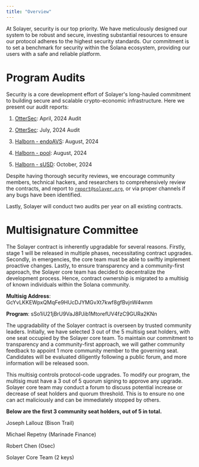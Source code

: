 ```yaml
---
title: "Overview"
---
```


At Solayer, security is our top priority. We have meticulously designed our system to be robust and secure, investing substantial resources to ensure our protocol adheres to the highest security standards. Our commitment is to set a benchmark for security within the Solana ecosystem, providing our users with a safe and reliable platform.

# Program Audits

Security is a core development effort of Solayer's long-hauled commitment to building secure and scalable crypto-economic infrastructure. Here we present our audit reports:

1. [OtterSec](https://github.com/solayer-labs/token-metadata/blob/07981c9059f64b50132a67c9db57219ed194678d/audit.pdf): April, 2024 Audit

2. [OtterSec](https://github.com/solayer-labs/solayer-improvement-proposal/blob/main/audits/restaking/OtterSec-audit-report-restaking-program.pdf): July, 2024 Audit

3. [Halborn - endoAVS](https://github.com/solayer-labs/solayer-improvement-proposal/blob/main/audits/endoavs/Halborn-audit-report-endoavs-program.pdf): August, 2024

4. [Halborn - pool](https://github.com/solayer-labs/solayer-improvement-proposal/blob/main/audits/restaking/Halborn-audit-report-restaking-program.pdf): August, 2024

5. [Halborn - sUSD](https://github.com/solayer-labs/solayer-improvement-proposal/blob/main/audits/stablecoin/Halborn-audit-report-susd-program.pdf): October, 2024

Despite having thorough security reviews, we encourage community members, technical hackers, and researchers to comprehensively review the contracts, and report to [`report@solayer.org`](mailto:report@solayer.org), or via proper channels if any bugs have been identified.

Lastly, Solayer will conduct two audits per year on all existing contracts.

# Multisignature Committee

The Solayer contract is inherently upgradable for several reasons. Firstly, stage 1 will be released in multiple phases, necessitating contract upgrades. Secondly, in emergencies, the core team must be able to swiftly implement proactive changes. Lastly, to ensure transparency and a community-first approach, the Solayer core team has decided to decentralize the development process. Hence, contract ownership is migrated to a multisig of known individuals within the Solana community.

**Multisig Address**: GcYvLKKEWpxQMqFe9HUcDJYMGvXt7kwf8gfBvjnW4wnm

**Program**: sSo1iU21jBrU9VaJ8PJib1MtorefUV4fzC9GURa2KNn

The upgradability of the Solayer contract is overseen by trusted community leaders. Initially, we have selected 3 out of the 5 multisig seat holders, with one seat occupied by the Solayer core team. To maintain our commitment to transparency and a community-first approach, we will gather community feedback to appoint 1 more community member to the governing seat. Candidates will be evaluated diligently following a public forum, and more information will be released soon.

This multisig controls protocol-code upgrades. To modify our program, the multisig must have a 3 out of 5 quorum signing to approve any upgrade. Solayer core team may conduct a forum to discuss potential increase or decrease of seat holders and quorum threshold. This is to ensure no one can act maliciously and can be immediately stopped by others.

**Below are the first 3 community seat holders, out of 5 in total.**

Joseph Lallouz (Bison Trail)

Michael Repetny (Marinade Finance)

Robert Chen (Osec)

Solayer Core Team (2 keys)

